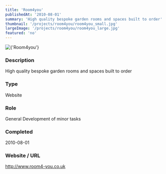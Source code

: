 ```yaml
---
title: 'Room4you'
publishedAt: '2010-08-01'
summary: 'High quality bespoke garden rooms and spaces built to order'
thumbnail: '/projects/room4you/room4you_small.jpg'
largeImage: '/projects/room4you/room4you_large.jpg'
featured: 'no'
---
```


<div className="relative w-full h-[400px] sm:h-[600px] md:h-[760px] lg:h-[920px]">
  <Image
    alt={'Room4you'}
    src={'/projects/room4you/room4you.jpg'}
    sizes="(max-width: 640px) 100%, 100%"
    fill={true}
    priority
    style={{
      objectFit: 'contain'
    }}
  />
</div>

### Description

High quality bespoke garden rooms and spaces built to order


### Type

Website

### Role

General Development of minor tasks

### Completed
2010-08-01

### Website / URL
http://www.room4-you.co.uk


